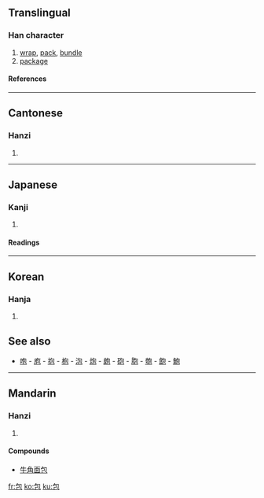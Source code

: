 ==Translingual==
===Han character===
{{Han char|rad=勹|as=03|sn=5|four=2771<sub>2</sub>|canj=心口山 (PRU)}}
# [[wrap]], [[pack]], [[bundle]]
# [[package]]
====References====
{{Han ref|kx=0150.270|dkj=02506|dj=0340.020|hdz=10257.060|uh=5305|ud=21253|bh=A55D|bd=42333}}
----
==Cantonese==
===Hanzi===
{{yue-hanzi|jyut=|y=baau1}}
# {{defn|Cantonese}}
----
==Japanese==
===Kanji===
{{ja-kanji|grade=|rs=勹03}}
# {{defn|Japanese}} 
====Readings====
{{ja-readings|on=[[ほう]] (hō)|kun=[[つつむ]] (tsutsumu), [[つつみ]] (tsutsumi)}}
----
==Korean==
===Hanja===
{{ko-hanja|hangeul=[[포]]|rv=po|mr=p'o}}
# {{defn|Korean}}


==See also==
*[[咆]] - [[庖]] - [[抱]] - [[枹]] - [[泡]] - [[炮]] - [[皰]] - [[砲]] - [[胞]] - [[匏]] - [[飽]] - [[鮑]]
----
==Mandarin==
===Hanzi===
{{cmn-hanzi|pin=[[bāo]] (bao1)|wg=pao<sup>1</sup>}}
# {{defn|Mandarin}}

====Compounds====
* [[牛角面包]]

[[fr:包]]
[[ko:包]]
[[ku:包]]